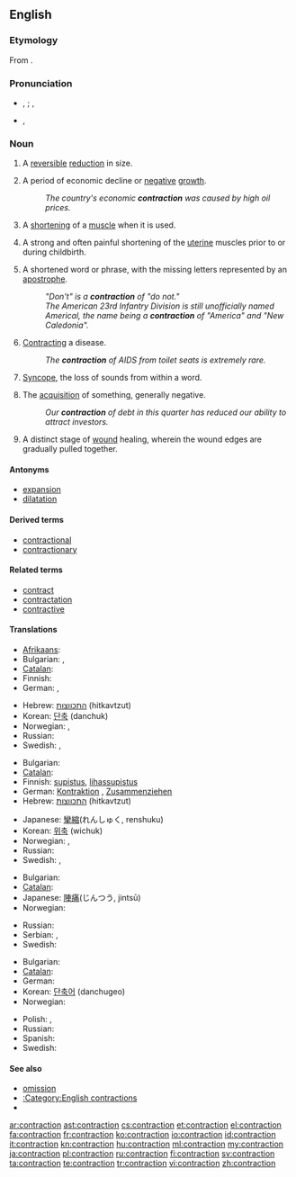 ==English==

===Etymology===
From {{etyl|la}} {{term|contractio|contractiō|lang=la}}.

===Pronunciation===
* {{a|UK}} {{IPA|/ˈkɒn.tɹæk.ʃən/}}, {{SAMPA|/"kQn.tr{k.S@n/}} {{qualifier|stressed}}; {{IPA|/kənˈtræk.ʃən/}}, {{SAMPA|/k@n"tr{k.S@n/}} {{qualifier|unstressed}}
* {{a|US}} {{IPA|/kənˈtɹæk.ʃən/}}, {{SAMPA|/k@n"tr{k.S@n/}}
*: {{rhymes|ækʃən}}

===Noun===
{{en-noun}}

# A [[reversible]] [[reduction]] in size.
# {{economics}} A period of economic decline or [[negative]] [[growth]].
#: ''The country's economic '''contraction''' was caused by high oil prices.''
# {{biology}} A [[shorten]]ing of a [[muscle]] when it is used.
# {{medicine}} A strong and often painful shortening of the [[uterine]] muscles prior to or during childbirth.
# {{grammar}} A shortened word or phrase, with the missing letters represented by an [[apostrophe]].
#: ''"Don't" is a '''contraction''' of "do not."''
#: ''The American 23rd Infantry Division is still unofficially named Americal, the name being a '''contraction''' of "America" and "New Caledonia".''
# {{medicine}} [[contract|Contracting]] a disease.
#: ''The '''contraction''' of AIDS from toilet seats is extremely rare.''
# {{phonetics}} [[syncope|Syncope]], the loss of sounds from within a word.
# The [[acquisition]] of something, generally negative.
#: ''Our '''contraction''' of debt in this quarter has reduced our ability to attract investors.''
# {{medicine}} A distinct stage of [[wound]] healing, wherein the wound edges are gradually pulled together.

====Antonyms====
* [[expansion]]
* [[dilatation]]

====Derived terms====
* [[contractional]]
* [[contractionary]]

====Related terms====
* [[contract]]
* [[contractation]]
* [[contractive]]

====Translations====
{{trans-top|reduction in size or activity}}
* [[Afrikaans]]: {{t-|af|verkleining|xs=Afrikaans}}
* Bulgarian: {{t|bg|свиване|n}},  {{t|bg|скъсяване|n}}
* [[Catalan]]: {{t|ca|contracció|f}}
* Finnish: {{t+|fi|taantuma}}
* German: {{t+|de|Verkleinerung}}, {{t+|de|Kontraktion}}
{{trans-mid}}
* Hebrew: [[התכווצות]] (hitkavtzut) {{f}}
* Korean: [[단축]] (danchuk)
* Norwegian: {{t|no|kontraksjon}}, {{t|no|forminskning}}
* Russian: {{t+|ru|сокращение}}
* Swedish: {{t|sv|minskning}}, {{t|sv|kontraktion}}
{{trans-bottom}}

{{trans-top|shortening of a muscle when it is used}}
* Bulgarian: {{t|bg|свиване|n}}
* [[Catalan]]: {{t|ca|contracció|f}}
* Finnish: [[supistus]], [[lihassupistus]]
* German: [[Kontraktion]] {{f}}, [[Zusammenziehen]] {{n}}
* Hebrew: [[התכווצות]] (hitkavtzut) {{f}}
{{trans-mid}}
* Japanese: [[攣縮]](れんしゅく, renshuku)
* Korean: [[위축]] (wichuk)
* Norwegian: {{t|no|kontraksjon}}, {{t|no|sammentrekning}}
* Russian: {{t+|ru|сокращение}}
* Swedish: {{t|sv|kontraktion}}, {{t|sv|sammandragning}}
{{trans-bottom}}

{{trans-top|painful shortening of the uterine muscles}}
* Bulgarian: {{t|bg|контракция|f}}
* [[Catalan]]: {{t|ca|contracció|f}}
* Japanese: [[陣痛]](じんつう, jintsū)
* Norwegian: {{t|no|sammentrekning}}
{{trans-mid}}
* Russian: {{t+|ru|сокращение}}
* Serbian: {{t|sr|контракција|f|tr=kontrakcija|sc=Cyrl}}, {{t|sr|трудови|p|tr=trudovi|sc=Cyrl}}
* Swedish: {{t|sv|sammandragning}}
{{trans-bottom}}

{{trans-top|shortened word or phrase}}
* Bulgarian: {{t|bg|съкращение|n}}
* [[Catalan]]: {{t|ca|contracció|f}}
* German: {{t+|de|Kontraktion|f}}
* Korean: [[단축어]] (danchugeo)
* Norwegian: {{t|no|sammentrekning}}
{{trans-mid}}
* Polish: {{t|pl|kontrakcja|f}}, {{t|pl|forma ściąnięta}}
* Russian: {{t+|ru|сокращение}}
* Spanish: {{t+|es|contracción|f}}
* Swedish: {{t|sv|sammandragning}}
{{trans-bottom}}

====See also====
* [[omission]]
* [[:Category:English contractions]]
* {{pedialite|dab=contraction}}

[[ar:contraction]]
[[ast:contraction]]
[[cs:contraction]]
[[et:contraction]]
[[el:contraction]]
[[fa:contraction]]
[[fr:contraction]]
[[ko:contraction]]
[[io:contraction]]
[[id:contraction]]
[[it:contraction]]
[[kn:contraction]]
[[hu:contraction]]
[[ml:contraction]]
[[my:contraction]]
[[ja:contraction]]
[[pl:contraction]]
[[ru:contraction]]
[[fi:contraction]]
[[sv:contraction]]
[[ta:contraction]]
[[te:contraction]]
[[tr:contraction]]
[[vi:contraction]]
[[zh:contraction]]